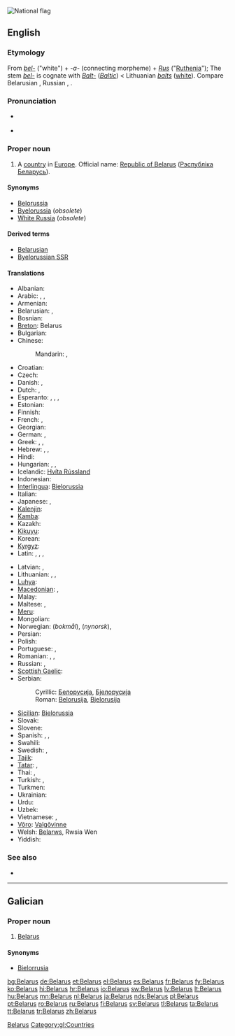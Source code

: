 [[Image:Flag of Belarus.svg|thumb|National flag]]
{{also|Bélarus}}
==English==
{{wikipedia}}

===Etymology===
From {{etyl|sla}} ''[[bel-]]'' ("white") + ''-a-'' (connecting morpheme) + ''[[Rus]]'' ("[[Ruthenia]]"); The stem ''[[bel-]]'' is cognate with ''[[Balt-]]'' (''[[Baltic]]'') < Lithuanian ''[[balts]]'' ([[white]]).  Compare Belarusian {{term|Беларусь|tr=Belarús’|lang=be}}, Russian {{term|Беларусь|tr=Belarús’|lang=ru}}, {{term|Белоруссия|tr=Belorússija|lang=ru}}.

===Pronunciation===
* {{a|UK|US}} {{IPA|/ˈbɛl.ə.ɹus/}}
* {{audio|en-us-Belarus.ogg|Audio (US)}}

===Proper noun===
{{en-proper noun}}

# A [[country]] in [[Europe]]. Official name: [[Republic of Belarus]] ([[Рэспублiка Беларусь]]).

====Synonyms====
* [[Belorussia]]
* [[Byelorussia]] (''obsolete'')
* [[White Russia]] (''obsolete'')

====Derived terms====
* [[Belarusian]]
* [[Byelorussian SSR]]

====Translations====
{{trans-top|country}}
* Albanian: {{t+|sq|Bjellorusia|f|xs=Albanian}}
* Arabic: {{t-|ar|بيلاروسيا|f|tr=bilaruusya}},  {{t|ar|روسيا البيضاء|f|tr=ruusya al-bayDaa'}},  {{t|ar|البيلاروس|m|tr=al-bilaruus}}
* Armenian: {{t-|hy|Բելառուս|tr=Belaṙus}}
* Belarusian: {{t-|be|Беларусь|tr=Belarús’|xs=Belarusian}}, {{t|be|Biełaruś|f|xs=Belarusian}} {{qualifier|[[Łacinka]]}}
* Bosnian: {{t-|bs|Bjelorusija|f}}
* [[Breton]]: Belarus
* Bulgarian: {{t+|bg|Беларус|tr=Belarús}}
* Chinese:
*: Mandarin: {{t-|cmn|白俄羅斯|sc=Hani}},  {{t-|cmn|白俄罗斯|tr=Báiéluōsī|sc=Hani}}
* Croatian: {{t+|hr|Bjelorusija}}
* Czech: {{t+|cs|Bělorusko|n}}
* Danish: {{t-|da|Hviderusland}},  {{t-|da|Belarus}}
* Dutch: {{t+|nl|Wit-Rusland}},  {{t|nl|Belaroes}}
* Esperanto: {{t-|eo|Bjelorusio|xs=Esperanto}}, {{t-|eo|Belorusujo|xs=Esperanto}}, {{t-|eo|Belorusio|xs=Esperanto}}, {{t-|eo|Bjelorusujo|xs=Esperanto}}
* Estonian: {{t+|et|Valgevene}}
* Finnish: {{t+|fi|Valko-Venäjä}}
* French: {{t+|fr|Biélorussie|f}},  {{t+|fr|Bélarus|f}}
* Georgian: {{t-|ka|ბელარუსი|tr=belarusi|sc=Geor|xs=Georgian}}
* German: {{t+|de|Weißrussland|n}},  {{qualifier|official}} {{t+|de|Belarus|f}}
* Greek: {{t+|el|Λευκορωσία|f|tr=Lefkorosía}}, {{t-|el|Λευκορωσσία|f|tr=Lefkorossía}},  {{t|el|Μπελαρούς|tr=Belaroús}}
* Hebrew: {{t|he|בלארוס|f|alt=בֵּלָארוּס|tr=belarús}}, {{t|he|בלרוס‎|f|alt=בֵּלָרוּס‎|tr=belarús}}, {{t|he|רוסיה הלבנה|f|tr=rúsya hal'vaná}}
* Hindi: {{t+|hi|बेलारूस|m|tr=bēlārūs|xs=Hindi}}
* Hungarian: {{t+|hu|Fehéroroszország}},  {{t|hu|Belarusz}}, {{qualifier|official}} {{t|hu|Belarusz Köztársaság}}
* Icelandic: [[Hvíta Rússland]]
* Indonesian: {{t-|id|Belarus|xs=Indonesian}}
* [[Interlingua]]: [[Bielorussia]]
* Italian: {{t+|it|Bielorussia|f}}
* Japanese: {{t+|ja|ベラルーシ|tr=Berarūshi}},  {{t|ja|ベロルシア|tr=Berorushia}}
* [[Kalenjin]]: {{tø|kln|Belarus}}
* [[Kamba]]: {{tø|kam|Belarusi}}
* Kazakh: {{t-|kk|Беларус|tr=Belarús|sc=Cyrl|xs=Kazakh}}
* [[Kikuyu]]: {{tø|ki|Belarus}}
* Korean: {{t+|ko|벨라루스|tr=Bellaruseu|sc=Hang}}
* [[Kyrgyz]]: {{t-|ky|Беларусь|tr=Belarús’|sc=Cyrl|xs=Kyrgyz}}
* Latin: {{t|la|Ruthenia Alba|f}}, {{t|la|Belorussia|f}}, {{t|la|Russia Alba|f}}, {{t|la|Albarussia|f}}
{{trans-mid}}
* Latvian: {{t+|lv|Baltkrievija|f|xs=Latvian}},  {{t+|lv|Belarus|xs=Latvian}}
* Lithuanian: {{t+|lt|Gudija|xs=Lithuanian}}, {{t+|lt|Baltarusija|xs=Lithuanian}},  {{t+|lt|Belarus|xs=Lithuanian}}
* [[Luhya]]: {{tø|luy|Belarusi}}
* [[Macedonian]]: {{t+|mk|Белорусија|f|tr=Belorúsija}},  {{t-|mk|Беларусь|f|tr=Belarús’}}
* Malay: {{t-|ms|Belarus|xs=Malay}}
* Maltese: {{t-|mt|Belarus|xs=Maltese}}, {{t|mt|Belarussja|xs=Maltese}}
* [[Meru]]: {{tø|mer|Belarus}}
* Mongolian: {{t-|mn|Беларусь|tr=Belarús’|sc=Cyrl|xs=Mongolian}}
* Norwegian: {{t+|no|Hviterussland}} (''bokmål''), {{t+|no|Kviterussland}} (''nynorsk''), {{t-|no|Belarus}}
* Persian: {{t|fa|بلاروس|tr=Belârus|xs=Persian}}
* Polish: {{t+|pl|Białoruś|f}}
* Portuguese: {{t+|pt|Bielorrússia|f}}, {{t+|pt|Belarus}}
* Romanian: {{t|ro|Belarus|f}}, {{t|ro|Rutenia Albă|f}}, {{t|ro|Bielorusia|f}}
* Russian: {{t+|ru|Беларусь|f|tr=Belarús’}},  {{t+|ru|Белоруссия|f|tr=Belorússija}}
* [[Scottish Gaelic]]: {{t-|gd|Bealaruis|f|xs=Scottish Gaelic}}
* Serbian:
*: Cyrillic: [[Белорусија]], [[Бјелорусија]] {{f}}
*: Roman: [[Belorusija]], [[Bjelorusija]] {{f}}
* [[Sicilian]]: [[Bielorussia]] {{f}}
* Slovak: {{t|sk|Bielorusko|n}}
* Slovene: {{t+|sl|Belorusija|f}}
* Spanish: {{t+|es|Bielorrusia|f}},  {{t|es|Belarús|m}},  {{t|es|Rusia Blanca|f}}
* Swahili: {{t+|sw|Belarusi|xs=Swahili}}
* Swedish: {{t+|sv|Vitryssland}},  {{t+|sv|Belarus}}
* [[Tajik]]: {{t-|tg|Беларус|tr=Belarús|sc=Cyrl|xs=Tajik}}
* [[Tatar]]: {{t-|tt|Беларус|tr=Belarus|sc=Cyrl|xs=Tatar}}, {{t|tt|Беларусия|tr=Belarusia|sc=Cyrl|xs=Tatar}}
* Thai: {{t|th|เบลารุส|tr=belārus̄}},  {{t|th|ประเทศเบลารุส|tr=bpràtêt belārus̄}}
* Turkish: {{t+|tr|Beyaz Rusya}},  {{t+|tr|Belarus}}
* Turkmen: {{t-|tk|Belarus|xs=Turkmen}}
* Ukrainian: {{t+|uk|Білорусь|f|tr=Bilorús’|xs=Ukrainian}}
* Urdu: {{t|ur|بیلارس|m|tr=bēlārūs|xs=Urdu}}
* Uzbek: {{t-|uz|Belarus|xs=Uzbek}}
* Vietnamese: {{t|vi|Bê-la-rút|xs=Vietnamese}}, {{t-|vi|Belarus|xs=Vietnamese}}
* [[Võro]]: [[Valgõvinne]]
* Welsh: [[Belarws]], Rwsia Wen
* Yiddish: {{t|yi|ווײַסרוסלאַנד|n|tr=Vaysrusland|sc=yi-Hebr|xs=Yiddish}}
{{trans-bottom}}

===See also===
* {{list|en|countries of Europe}}

[[Category:Belarus| Belarus]]

----

==Galician==

===Proper noun===
{{gl-proper noun|f}}

# [[#English|Belarus]]

====Synonyms====
* [[Bielorrusia]]

[[Category:gl:Countries]]


[[bg:Belarus]]
[[de:Belarus]]
[[et:Belarus]]
[[el:Belarus]]
[[es:Belarus]]
[[fr:Belarus]]
[[fy:Belarus]]
[[ko:Belarus]]
[[hi:Belarus]]
[[hr:Belarus]]
[[io:Belarus]]
[[sw:Belarus]]
[[lv:Belarus]]
[[lt:Belarus]]
[[hu:Belarus]]
[[mn:Belarus]]
[[nl:Belarus]]
[[ja:Belarus]]
[[nds:Belarus]]
[[pl:Belarus]]
[[pt:Belarus]]
[[ro:Belarus]]
[[ru:Belarus]]
[[fi:Belarus]]
[[sv:Belarus]]
[[tl:Belarus]]
[[ta:Belarus]]
[[tt:Belarus]]
[[tr:Belarus]]
[[zh:Belarus]]